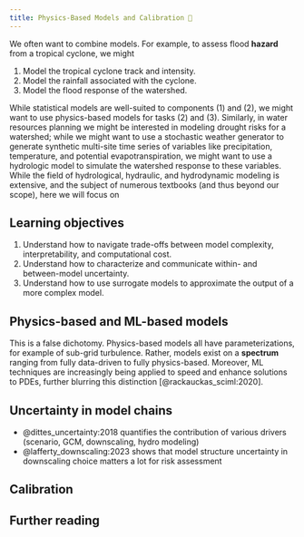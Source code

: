 ```yaml
---
title: Physics-Based Models and Calibration 🚧
---
```


We often want to combine models.
For example, to assess flood **hazard** from a tropical cyclone, we might

1. Model the tropical cyclone track and intensity.
2. Model the rainfall associated with the cyclone.
3. Model the flood response of the watershed.

While statistical models are well-suited to components (1) and (2), we might want to use physics-based models for tasks (2) and (3).
Similarly, in water resources planning we might be interested in modeling drought risks for a watershed; while we might want to use a stochastic weather generator to generate synthetic multi-site time series of variables like precipitation, temperature, and potential evapotranspiration, we might want to use a hydrologic model to simulate the watershed response to these variables.
While the field of hydrological, hydraulic, and hydrodynamic modeling is extensive, and the subject of numerous textbooks (and thus beyond our scope), here we will focus on


::: {.callout-tip}
## Learning objectives

1. Understand how to navigate trade-offs between model complexity, interpretability, and computational cost.
1. Understand how to characterize and communicate within- and between-model uncertainty.
1. Understand how to use surrogate models to approximate the output of a more complex model.
:::

## Physics-based and ML-based models

This is a false dichotomy.
Physics-based models all have parameterizations, for example of sub-grid turbulence.
Rather, models exist on a **spectrum** ranging from fully data-driven to fully physics-based.
Moreover, ML techniques are increasingly being applied to speed and enhance solutions to PDEs, further blurring this distinction [@rackauckas_sciml:2020].

## Uncertainty in model chains

- @dittes_uncertainty:2018 quantifies the contribution of various drivers (scenario, GCM, downscaling, hydro modeling)
- @lafferty_downscaling:2023 shows that model structure uncertainty in downscaling choice matters a lot for risk assessment

## Calibration

## Further reading {.unnumbered}